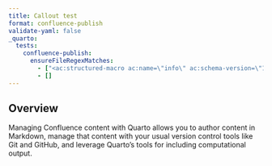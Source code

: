 ```yaml
---
title: Callout test
format: confluence-publish
validate-yaml: false
_quarto:
  tests:
    confluence-publish:
      ensureFileRegexMatches:
        - ["<ac:structured-macro ac:name=\"info\" ac:schema-version=\"1\" ac:macro-id=\"1c8062cd-87de-4701-a698-fd435e057468\">"]
        - []
---
```


## Overview

::: {.callout-note}
Managing Confluence content with Quarto allows you to author content in Markdown, manage that content with your usual version control tools like Git and GitHub, and leverage Quarto’s tools for including computational output.
:::